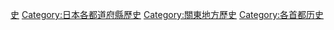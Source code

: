 {{日本行政區劃分類導航|歷史}}
{{Commonscat|History of Tokyo}}

{{DEFAULTSORT:Tokyo}}
[[Category:東京都|史]]
[[Category:日本各都道府縣歷史|Category:日本各都道府縣歷史]]
[[Category:關東地方歷史|Category:關東地方歷史]]
[[Category:各首都历史|Category:各首都历史]]